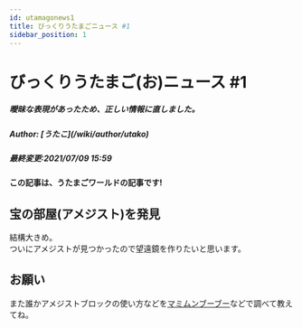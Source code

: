 ```yaml
---
id: utamagonews1
title: びっくりうたまごニュース #1
sidebar_position: 1
---
```


# びっくりうたまご(お)ニュース #1
##### 曖昧な表現があったため、正しい情報に直しました。
<h5>Author: [うたこ](/wiki/author/utako)</h5>
<h5>最終変更:2021/07/09 15:59</h5>

**この記事は、うたまごワールドの記事です!**

## 宝の部屋(アメジスト)を発見  

結構大きめ。  
ついにアメジストが見つかったので望遠鏡を作りたいと思います。

## お願い
また誰かアメジストブロックの使い方などを[マミムンブーブー](https://www.youtube.com/user/syoho110)などで調べて教えてね。
